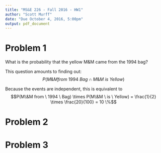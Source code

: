 ```yaml
---
title: "MS&E 226 - Fall 2016 - HW1"
author: "Scott Murff"
date: "Due October 4, 2016, 5:00pm"
output: pdf_document
---
```


# Problem 1
What is the probability that the yellow M&M came from the 1994 bag?

This question amounts to finding out:
$$P(M\&M from \ 1994 \ Bag \cap M\&M \ is \ Yellow)$$ 

Because the events are independent, this is equivalent to 
$$P(M\&M from \ 1994 \ Bag) \times P(M\&M \ is \ Yellow) = \frac{1}{2} \times \frac{20}{100} = 10 \%$$



# Problem 2


# Problem 3
